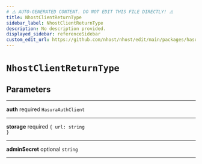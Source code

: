 ```yaml
---
# ⚠️ AUTO-GENERATED CONTENT. DO NOT EDIT THIS FILE DIRECTLY! ⚠️
title: NhostClientReturnType
sidebar_label: NhostClientReturnType
description: No description provided.
displayed_sidebar: referenceSidebar
custom_edit_url: https://github.com/nhost/nhost/edit/main/packages/hasura-storage-js/src/packages/hasura-storage-js/src/utils/types.ts#L6
---
```


# `NhostClientReturnType`

## Parameters

---

**<span className="parameter-name">auth</span>** <span className="optional-status">required</span> <code>HasuraAuthClient</code>

---

**<span className="parameter-name">storage</span>** <span className="optional-status">required</span> <code>{ url: string }</code>

---

**<span className="parameter-name">adminSecret</span>** <span className="optional-status">optional</span> <code>string</code>

---
